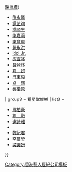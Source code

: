 {{Navbox
| name = HMV數碼中國
| title = [[HMV數碼中國集團|HMV數碼中國]]
| titlestyle = 
| navbar = 
| style  = width:100%
| bodyclass = hlist
| group1 = 中國創意數碼娛樂
| list1  = 
* [[雨僑|雨　僑]]
* [[張繼聰]]
* [[鄧健泓]]
* [[陳詩慧]]
* [[張建聲]]
* [[林雪|林　雪]]
* [[鄒文正]]
* [[白健恩]]
* [[胡耀輝]]
| group2 = GME中國
| list2  = 
* [[杜以辰|杜小喬]]
* [[唐紫睿]]
* [[袁紫侨|袁紫僑]]
* [[SIS樂印姊妹]]（[[駱胤鳴]]{{·}}[[駱胤樺]]）
* [[陳永馨]]
* [[譚芷昀]]
* [[譚順生]]
* [[陳嘉莉]]
* [[陳意嵐]]
* [[趙永洪]]
* [[Idol Jr.]]
* [[馮雪冰]]
* [[易登林]]
* [[莉妍|莉　妍]]
* [[門東毅]]
* [[卓熙|卓　熙]]
* [[秦楷原]]
| group3 = 種星堂娛樂
| list3  = 
* [[周柏豪]]
* [[鄭融|鄭　融]]
* [[連詩雅]]
* {{link-yue|鍾浠文|鍾浠文}}
* [[黎紀君]]
* [[李蔓瑩]]
* [[梁諾妍]]
}}<noinclude>
{{collapsible option}}
[[Category:香港藝人經紀公司模板]]
</noinclude>